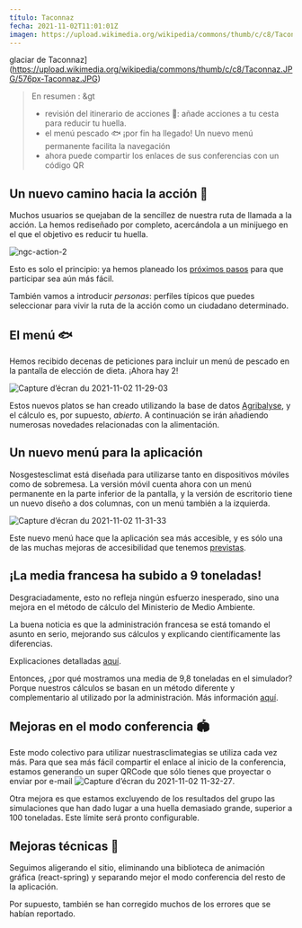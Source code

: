---
título: Taconnaz
fecha: 2021-11-02T11:01:01Z
imagen: https://upload.wikimedia.org/wikipedia/commons/thumb/c/c8/Taconnaz.JPG/576px-Taconnaz.JPG
---

glaciar de Taconnaz](https://upload.wikimedia.org/wikipedia/commons/thumb/c/c8/Taconnaz.JPG/576px-Taconnaz.JPG)

> En resumen :
&gt
> - revisión del itinerario de acciones 🎯: añade acciones a tu cesta para reducir tu huella.
> - el menú pescado 🐟️ ¡por fin ha llegado!
> Un nuevo menú permanente facilita la navegación
> - ahora puede compartir los enlaces de sus conferencias con un código QR

## Un nuevo camino hacia la acción 🎯

Muchos usuarios se quejaban de la sencillez de nuestra ruta de llamada a la acción. La hemos rediseñado por completo, acercándola a un minijuego en el que el objetivo es reducir tu huella.

![ngc-action-2](https://user-images.githubusercontent.com/1177762/139829768-5759d428-1e0d-4c7d-9fd3-682dbebb1b90.gif)

Esto es solo el principio: ya hemos planeado los <a href="https://github.com/incubateur-ademe/nosgestesclimat-site/issues/359">próximos pasos</a> para que participar sea aún más fácil.

También vamos a introducir _personas_: perfiles típicos que puedes seleccionar para vivir la ruta de la acción como un ciudadano determinado.

## El menú 🐟️

Hemos recibido decenas de peticiones para incluir un menú de pescado en la pantalla de elección de dieta. ¡Ahora hay 2!

![Capture d’écran du 2021-11-02 11-29-03](https://user-images.githubusercontent.com/1177762/139830102-bd7cee54-c1fd-454c-8eb0-7ce2a750ffa8.png)

Estos nuevos platos se han creado utilizando la base de datos <a href="https://agribalyse.fr/">Agribalyse</a>, y el cálculo es, por supuesto, _abierto_. A continuación se irán añadiendo numerosas novedades relacionadas con la alimentación.

## Un nuevo menú para la aplicación

Nosgestesclimat está diseñada para utilizarse tanto en dispositivos móviles como de sobremesa. La versión móvil cuenta ahora con un menú permanente en la parte inferior de la pantalla, y la versión de escritorio tiene un nuevo diseño a dos columnas, con un menú también a la izquierda.

![Capture d’écran du 2021-11-02 11-31-33](https://user-images.githubusercontent.com/1177762/139830463-203c8896-0eda-49ad-ba45-be1a19e180de.png)

Este nuevo menú hace que la aplicación sea más accesible, y es sólo una de las muchas mejoras de accesibilidad que tenemos <a href="https://github.com/incubateur-ademe/nosgestesclimat-site/issues/350">previstas</a>.

## ¡La media francesa ha subido a 9 toneladas!

Desgraciadamente, esto no refleja ningún esfuerzo inesperado, sino una mejora en el método de cálculo del Ministerio de Medio Ambiente.

La buena noticia es que la administración francesa se está tomando el asunto en serio, mejorando sus cálculos y explicando científicamente las diferencias.

Explicaciones detalladas <a href="https://twitter.com/maeool/status/1453282887583866885">aquí</a>.

Entonces, ¿por qué mostramos una media de 9,8 toneladas en el simulador? Porque nuestros cálculos se basan en un método diferente y complementario al utilizado por la administración. Más información <a href="https://github.com/incubateur-ademe/nosgestesclimat-site/issues/365#issuecomment-957321261">aquí</a>.

## Mejoras en el modo conferencia 🏟️

Este modo colectivo para utilizar nuestrasclimategias se utiliza cada vez más. Para que sea más fácil compartir el enlace al inicio de la conferencia, estamos generando un super QRCode que sólo tienes que proyectar o enviar por e-mail
![Capture d’écran du 2021-11-02 11-32-27](https://user-images.githubusercontent.com/1177762/139830597-63fe1856-5622-4c52-b7f4-23ccbfaa6bd9.png).

Otra mejora es que estamos excluyendo de los resultados del grupo las simulaciones que han dado lugar a una huella demasiado grande, superior a 100 toneladas. Este límite será pronto configurable.

## Mejoras técnicas 🐇

Seguimos aligerando el sitio, eliminando una biblioteca de animación gráfica (react-spring) y separando mejor el modo conferencia del resto de la aplicación.

Por supuesto, también se han corregido muchos de los errores que se habían reportado.
